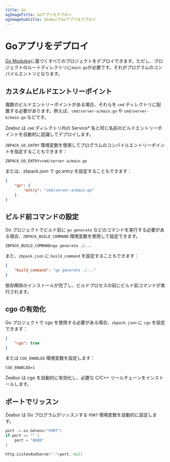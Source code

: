 ```yaml
---
title: Go
ogImageTitle: Goアプリをデプロイ
ogImageSubtitle: ZeaburでGoアプリをデプロイ
---
```


# Goアプリをデプロイ

[Go Modules](https://blog.golang.org/using-go-modules)に基づくすべてのプロジェクトをデプロイできます。ただし、プロジェクトのルートディレクトリに`main.go`が必要です。それがプログラムのコンパイルエントリとなります。

## カスタムビルドエントリーポイント

複数のビルドエントリーポイントがある場合、それらを `cmd` ディレクトリに配置する必要があります。例えば、`cmd/server-a/main.go` や `cmd/server-b/main.go` などです。

Zeabur は `cmd` ディレクトリ内の Service* 名と同じ名前のビルドエントリーポイントを自動的に認識してデプロイします。

`ZBPACK_GO_ENTRY` 環境変数を使用してプログラムのコンパイルエントリーポイントを指定することもできます：

```env
ZBPACK_GO_ENTRY=cmd/server-a/main.go
```

または、zbpack.json で go.entry を設定することもできます：

```json
{
    "go": {
        "entry": "cmd/server-a/main.go"
    }
}
```

## ビルド前コマンドの設定

Go プロジェクトでビルド前に `go generate` などのコマンドを実行する必要がある場合、`ZBPACK_BUILD_COMMAND` 環境変数を使用して設定できます。

```env
ZBPACK_BUILD_COMMAND=go generate ./...
```

また、`zbpack.json` に `build_command` を設定することもできます：

```json
{
    "build_command": "go generate ./..."
}
```

依存関係のインストールが完了し、ビルドプロセスの前にビルド前コマンドが実行されます。

## cgo の有効化

Go プロジェクトで cgo を使用する必要がある場合、`zbpack.json` に `cgo` を設定できます：

```json
{
    "cgo": true
}
```

または `CGO_ENABLED` 環境変数を設定します：

```env
CGO_ENABLED=1
```

Zeabur は cgo を自動的に有効化し、必要な C/C++ ツールチェーンをインストールします。

## ポートでリッスン

Zeabur は Go プログラムがリッスンする `PORT` 環境変数を自動的に設定します。

```go
port := os.Getenv("PORT")
if port == "" {
    port = "8080"
}

http.ListenAndServe(":"+port, nil)
```
